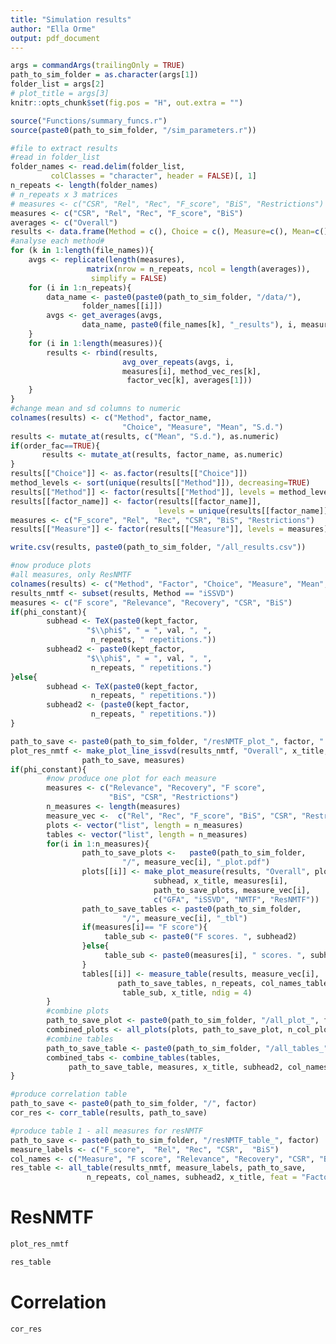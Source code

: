 ```yaml
---
title: "Simulation results"
author: "Ella Orme"
output: pdf_document
---
```


```r
args = commandArgs(trailingOnly = TRUE)
path_to_sim_folder = as.character(args[1])
folder_list = args[2]
# plot_title = args[3]
knitr::opts_chunk$set(fig.pos = "H", out.extra = "")
```


```r
source("Functions/summary_funcs.r")
source(paste0(path_to_sim_folder, "/sim_parameters.r"))

#file to extract results
#read in folder_list
folder_names <- read.delim(folder_list,
         colClasses = "character", header = FALSE)[, 1]
n_repeats <- length(folder_names)
# n_repeats x 3 matrices
# measures <- c("CSR", "Rel", "Rec", "F_score", "BiS", "Restrictions")
measures <- c("CSR", "Rel", "Rec", "F_score", "BiS")
averages <- c("Overall")
results <- data.frame(Method = c(), Choice = c(), Measure=c(), Mean=c(), Sd=c())
#analyse each method#
for (k in 1:length(file_names)){
    avgs <- replicate(length(measures),
                 matrix(nrow = n_repeats, ncol = length(averages)),
                  simplify = FALSE)
    for (i in 1:n_repeats){
        data_name <- paste0(paste0(path_to_sim_folder, "/data/"),
                folder_names[[i]])
        avgs <- get_averages(avgs,
                data_name, paste0(file_names[k], "_results"), i, measures)
    }
    for (i in 1:length(measures)){
        results <- rbind(results,
                         avg_over_repeats(avgs, i,
                         measures[i], method_vec_res[k],
                          factor_vec[k], averages[1]))
    }
}
#change mean and sd columns to numeric
colnames(results) <- c("Method", factor_name,
                         "Choice", "Measure", "Mean", "S.d.")
results <- mutate_at(results, c("Mean", "S.d."), as.numeric)
if(order_fac==TRUE){
       results <- mutate_at(results, factor_name, as.numeric) 
}
results[["Choice"]] <- as.factor(results[["Choice"]])
method_levels <- sort(unique(results[["Method"]]), decreasing=TRUE)
results[["Method"]] <- factor(results[["Method"]], levels = method_levels)
results[[factor_name]] <- factor(results[[factor_name]],
                                 levels = unique(results[[factor_name]]))
measures <- c("F_score", "Rel", "Rec", "CSR", "BiS", "Restrictions")
results[["Measure"]] <- factor(results[["Measure"]], levels = measures)

write.csv(results, paste0(path_to_sim_folder, "/all_results.csv"))

#now produce plots
#all measures, only ResNMTF
colnames(results) <- c("Method", "Factor", "Choice", "Measure", "Mean", "S.d.")
results_nmtf <- subset(results, Method == "iSSVD")
measures <- c("F score", "Relevance", "Recovery", "CSR", "BiS")
if(phi_constant){
        subhead <- TeX(paste0(kept_factor,
                 "$\\phi$", " = ", val, ", ",
                  n_repeats, " repetitions."))
        subhead2 <- paste0(kept_factor,
                 "$\\phi$", " = ", val, ", ",
                  n_repeats, " repetitions.")
}else{
        subhead <- TeX(paste0(kept_factor,
                  n_repeats, " repetitions."))
        subhead2 <- (paste0(kept_factor,
                  n_repeats, " repetitions."))
}

path_to_save <- paste0(path_to_sim_folder, "/resNMTF_plot_", factor, ".pdf")
plot_res_nmtf <- make_plot_line_issvd(results_nmtf, "Overall", x_title, "Measure",
                path_to_save, measures)
if(phi_constant){
        #now produce one plot for each measure
        measures <- c("Relevance", "Recovery", "F score",
                      "BiS", "CSR", "Restrictions")
        n_measures <- length(measures)
        measure_vec <-  c("Rel", "Rec", "F_score", "BiS", "CSR", "Restrictions")
        plots <- vector("list", length = n_measures)
        tables <- vector("list", length = n_measures)
        for(i in 1:n_measures){
                path_to_save_plots <-   paste0(path_to_sim_folder,
                         "/", measure_vec[i], "_plot.pdf")
                plots[[i]] <- make_plot_measure(results, "Overall", plot_title,
                                subhead, x_title, measures[i],
                                path_to_save_plots, measure_vec[i],
                                c("GFA", "iSSVD", "NMTF", "ResNMTF"))
                path_to_save_tables <- paste0(path_to_sim_folder,
                         "/", measure_vec[i], "_tbl")
                if(measures[i]== "F score"){
                     table_sub <- paste0("F scores. ", subhead2)   
                }else{
                     table_sub <- paste0(measures[i], " scores. ", subhead2)   
                }
                tables[[i]] <- measure_table(results, measure_vec[i],
                        path_to_save_tables, n_repeats, col_names_tables,
                         table_sub, x_title, ndig = 4)
        }
        #combine plots
        path_to_save_plot <- paste0(path_to_sim_folder, "/all_plot_", factor, ".pdf")
        combined_plots <- all_plots(plots, path_to_save_plot, n_col_plots, n_row_plots)
        #combine tables
        path_to_save_table <- paste0(path_to_sim_folder, "/all_tables_", factor)
        combined_tabs <- combine_tables(tables,
             path_to_save_table, measures, x_title, subhead2, col_names_tables)
}

#produce correlation table
path_to_save <- paste0(path_to_sim_folder, "/", factor)
cor_res <- corr_table(results, path_to_save)

#produce table 1 - all measures for resNMTF
path_to_save <- paste0(path_to_sim_folder, "/resNMTF_table_", factor)
measure_labels <- c("F_score",  "Rel", "Rec", "CSR",  "BiS")
col_names <- c("Measure", "F score", "Relevance", "Recovery", "CSR", "BiS", "Restrictions")
res_table <- all_table(results_nmtf, measure_labels, path_to_save,
                 n_repeats, col_names, subhead2, x_title, feat = "Factor")
```

# ResNMTF

```r
plot_res_nmtf
```


```r
res_table
```

# Correlation
```r
cor_res
```